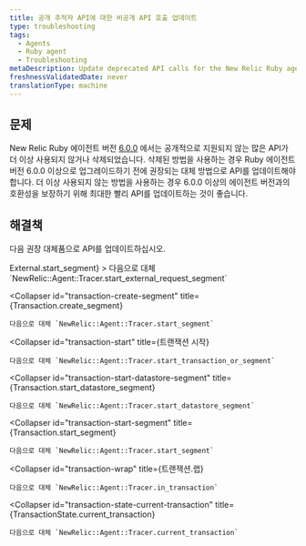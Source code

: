 ```yaml
---
title: 공개 추적자 API에 대한 비공개 API 호출 업데이트
type: troubleshooting
tags:
  - Agents
  - Ruby agent
  - Troubleshooting
metaDescription: Update deprecated API calls for the New Relic Ruby agent.
freshnessValidatedDate: never
translationType: machine
---
```


## 문제

New Relic Ruby 에이전트 버전 [6.0.0](/docs/releases/ruby) 에서는 공개적으로 지원되지 않는 많은 API가 더 이상 사용되지 않거나 삭제되었습니다. 삭제된 방법을 사용하는 경우 Ruby 에이전트 버전 6.0.0 이상으로 업그레이드하기 전에 권장되는 대체 방법으로 API를 업데이트해야 합니다. 더 이상 사용되지 않는 방법을 사용하는 경우 6.0.0 이상의 에이전트 버전과의 호환성을 보장하기 위해 최대한 빨리 API를 업데이트하는 것이 좋습니다.

## 해결책

다음 권장 대체품으로 API를 업데이트하십시오.

<CollapserGroup>
  <Collapser
    id="external-start-segment"
    title={<InlineCode>External.start_segment</InlineCode>}
  >
    다음으로 대체 `NewRelic::Agent::Tracer.start_external_request_segment`
  </Collapser>

  <Collapser
    id="transaction-create-segment"
    title={<InlineCode>Transaction.create_segment</InlineCode>}
  >
    다음으로 대체 `NewRelic::Agent::Tracer.start_segment`
  </Collapser>

  <Collapser
    id="transaction-start"
    title={<InlineCode>트랜잭션 시작</InlineCode>}
  >
    다음으로 대체 `NewRelic::Agent::Tracer.start_transaction_or_segment`
  </Collapser>

  <Collapser
    id="transaction-start-datastore-segment"
    title={<InlineCode>Transaction.start_datastore_segment</InlineCode>}
  >
    다음으로 대체 `NewRelic::Agent::Tracer.start_datastore_segment`
  </Collapser>

  <Collapser
    id="transaction-start-segment"
    title={<InlineCode>Transaction.start_segment</InlineCode>}
  >
    다음으로 대체 `NewRelic::Agent::Tracer.start_segment`
  </Collapser>

  <Collapser
    id="transaction-wrap"
    title={<InlineCode>트랜잭션.랩</InlineCode>}
  >
    다음으로 대체 `NewRelic::Agent::Tracer.in_transaction`
  </Collapser>

  <Collapser
    id="transaction-state-current-transaction"
    title={<InlineCode>TransactionState.current_transaction</InlineCode>}
  >
    다음으로 대체 `NewRelic::Agent::Tracer.current_transaction`
  </Collapser>
</CollapserGroup>
